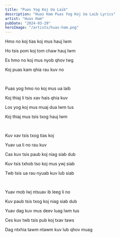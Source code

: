 ```yaml
---
title: "Puas Yog Koj Ua Laib"
description: "Huas Ham Puas Yog Koj Ua Laib Lyrics"
artist: "Huas Ham"
pubDate: "2024-03-29"
heroImage: "/artists/huas-ham.png"
---
```


Hmo no koj tias koj mus hauj lwm

Ho tsis pom koj tom chaw hauj lwm

Es hmo no koj mus nyob qhov twg

Koj puas kam qhia rau kuv no

<br />

Puas yog hmo no koj mus ua laib

Koj thiaj li tsis xav hais qhia kuv

Los yog koj mus muaj dua lwm tus

Koj thiaj mus tsis txog hauj lwm

<br />

Kuv xav tsis txog tias koj

Yuav ua li no rau kuv

Cas kuv tsis paub koj niag siab dub

Kuv tsis txhob tso koj mus ywj siab

Twb tsis ua rau nyuab kuv lub siab

<br />

Yuav mob lwj ntsuav ib leeg li no

Kuv paub tsis txog koj niag siab dub

Yuav dag kuv mus deev luag lwm tus

Ces kuv twb tsis pub koj txav taws

Dag ntxhia tawm ntawm kuv lub qhov muag
